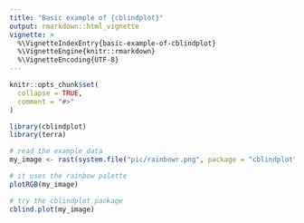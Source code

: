 ```yaml
---
title: "Basic example of {cblindplot}"
output: rmarkdown::html_vignette
vignette: >
  %\VignetteIndexEntry{basic-example-of-cblindplot}
  %\VignetteEngine{knitr::rmarkdown}
  %\VignetteEncoding{UTF-8}
---
```


```r
knitr::opts_chunk$set(
  collapse = TRUE,
  comment = "#>"
)
```

```r
library(cblindplot)
library(terra)
```

```r
# read the example data
my_image <- rast(system.file("pic/rainbowr.png", package = "cblindplot"))
```

```r
# it uses the rainbow palette
plotRGB(my_image)
```

```r
# try the cblindplot package
cblind.plot(my_image)
```



